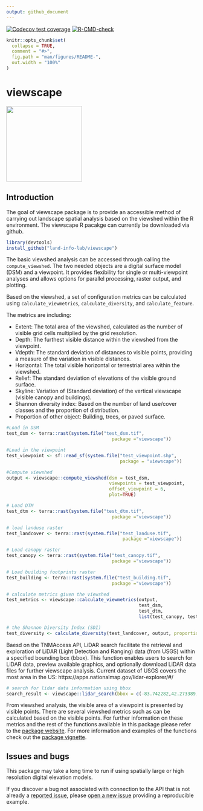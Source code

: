 ```yaml
---
output: github_document
---
```


<!-- badges: start -->
[![Codecov test coverage](https://codecov.io/github/land-info-lab/viewscape/branch/master/graph/badge.svg)](https://codecov.io/github/land-info-lab/viewscape?branch=master)
[![R-CMD-check](https://github.com/land-info-lab/viewscape/actions/workflows/R-CMD-check.yaml/badge.svg)](https://github.com/land-info-lab/viewscape/actions/workflows/R-CMD-check.yaml)
<!-- badges: end -->

```r
knitr::opts_chunk$set(
  collapse = TRUE,
  comment = "#>",
  fig.path = "man/figures/README-",
  out.width = "100%"
)
```
# viewscape

<p align="left">

<img src=".//man//figures//viewscape_hex.png" height="200">

</p>

## Introduction

The goal of viewscape package is to provide an accessible method of carrying out landscape spatial analysis based on the viewshed within the R environment. The viewscape R pacakge can currently be downloaded via github.

```r
library(devtools)
install_github("land-info-lab/viewscape")
```

The basic viewshed analysis can be accessed through calling the `compute_viewshed`. The two needed objects are a digital surface model (DSM) and a viewpoint. It provides flexibility for single or multi-viewpoint analyses
and allows options for parallel processing, raster output, and plotting.

Based on the viewshed, a set of configuration metrics can be calculated using `calculate_viewmetrics`, `calculate_diversity`, and `calculate_feature`. 

The metrics are including:

* Extent: The total area of the viewshed, calculated as the number of visible grid cells multiplied by the grid resolution.
* Depth: The furthest visible distance within the viewshed from the viewpoint.
* Vdepth: The standard deviation of distances to visible points, providing a measure of the variation in visible distances.
* Horizontal: The total visible horizontal or terrestrial area within the viewshed.
* Relief: The standard deviation of elevations of the visible ground surface.
* Skyline: Variation of (Standard deviation) of the vertical viewscape (visible canopy and buildings).
* Shannon diversity index: Based on the number of land use/cover classes and the proportion of distribution.
* Proportion of other object: Building, trees, or paved surface.

```r
#Load in DSM
test_dsm <- terra::rast(system.file("test_dsm.tif", 
                                       package ="viewscape"))

#Load in the viewpoint
test_viewpoint <- sf::read_sf(system.file("test_viewpoint.shp", 
                                          package = "viewscape"))

#Compute viewshed
output <- viewscape::compute_viewshed(dsm = test_dsm, 
                                      viewpoints = test_viewpoint, 
                                      offset_viewpoint = 6, 
                                      plot=TRUE)

# Load DTM
test_dtm <- terra::rast(system.file("test_dtm.tif", 
                                       package ="viewscape"))

# load landuse raster
test_landcover <- terra::rast(system.file("test_landuse.tif",
                                           package ="viewscape"))

# Load canopy raster
test_canopy <- terra::rast(system.file("test_canopy.tif", 
                                       package ="viewscape"))

# Load building footprints raster
test_building <- terra::rast(system.file("test_building.tif", 
                                       package ="viewscape"))

# calculate metrics given the viewshed
test_metrics <- viewscape::calculate_viewmetrics(output, 
                                                 test_dsm, 
                                                 test_dtm, 
                                                 list(test_canopy, test_building))

# the Shannon Diversity Index (SDI)
test_diversity <- calculate_diversity(test_landcover, output, proportion = TRUE)
```

Baesd on the TNMAccess API, LiDAR search facilitate the retrieval and exploration of LiDAR (Light Detection and Ranging) data (from USGS) within a specified bounding box (bbox). This function enables users to search for LiDAR data, preview available graphics, and optionally download LiDAR data files for further viewscape analysis. Current dataset of USGS covers the most area in the US: https://apps.nationalmap.gov/lidar-explorer/#/ 

```r
# search for lidar data information using bbox
search_result <- viewscape::lidar_search(bbox = c(-83.742282,42.273389,-83.733442,42.278724), preview = TRUE)
```

From viewshed analysis, the visible area of a viewpoint is presented by visible points. There are several viewshed metrics such as can be calculated based on the visible points. For further information on these metrics and the rest of the functions available in this package please refer to the [package website](https://billbillbilly.github.io/viewscape/). For more information and examples of the functions check out the [package vignette](needs to be created).

## Issues and bugs

This package may take a long time to run if using spatially large or high resolution digital elevation models. 

If you discover a bug not associated with connection to the API that is not already a [reported issue](https://github.com/billbillbilly/viewscape/issues), please [open a new issue](https://github.com/billbillbilly/viewscape/issues/new) providing a reproducible example.
